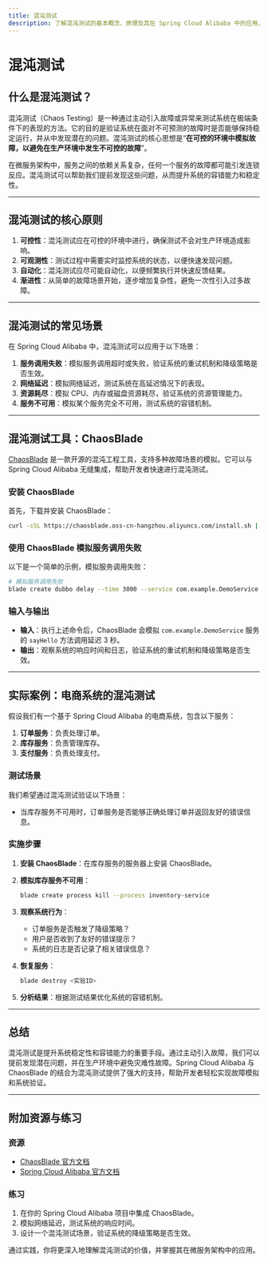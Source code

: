 ```yaml
---
title: 混沌测试
description: 了解混沌测试的基本概念、原理及其在 Spring Cloud Alibaba 中的应用，帮助初学者掌握如何通过混沌测试提升系统的稳定性和容错能力。
---
```


# 混沌测试

## 什么是混沌测试？

混沌测试（Chaos Testing）是一种通过主动引入故障或异常来测试系统在极端条件下的表现的方法。它的目的是验证系统在面对不可预测的故障时是否能够保持稳定运行，并从中发现潜在的问题。混沌测试的核心思想是“**在可控的环境中模拟故障，以避免在生产环境中发生不可控的故障**”。

在微服务架构中，服务之间的依赖关系复杂，任何一个服务的故障都可能引发连锁反应。混沌测试可以帮助我们提前发现这些问题，从而提升系统的容错能力和稳定性。

---

## 混沌测试的核心原则

1. **可控性**：混沌测试应在可控的环境中进行，确保测试不会对生产环境造成影响。
2. **可观测性**：测试过程中需要实时监控系统的状态，以便快速发现问题。
3. **自动化**：混沌测试应尽可能自动化，以便频繁执行并快速反馈结果。
4. **渐进性**：从简单的故障场景开始，逐步增加复杂性，避免一次性引入过多故障。

---

## 混沌测试的常见场景

在 Spring Cloud Alibaba 中，混沌测试可以应用于以下场景：

1. **服务调用失败**：模拟服务调用超时或失败，验证系统的重试机制和降级策略是否生效。
2. **网络延迟**：模拟网络延迟，测试系统在高延迟情况下的表现。
3. **资源耗尽**：模拟 CPU、内存或磁盘资源耗尽，验证系统的资源管理能力。
4. **服务不可用**：模拟某个服务完全不可用，测试系统的容错机制。

---

## 混沌测试工具：ChaosBlade

[ChaosBlade](https://chaosblade.io/) 是一款开源的混沌工程工具，支持多种故障场景的模拟。它可以与 Spring Cloud Alibaba 无缝集成，帮助开发者快速进行混沌测试。

### 安装 ChaosBlade

首先，下载并安装 ChaosBlade：

```bash
curl -sSL https://chaosblade.oss-cn-hangzhou.aliyuncs.com/install.sh | bash
```

### 使用 ChaosBlade 模拟服务调用失败

以下是一个简单的示例，模拟服务调用失败：

```bash
# 模拟服务调用失败
blade create dubbo delay --time 3000 --service com.example.DemoService --method sayHello
```

### 输入与输出

- **输入**：执行上述命令后，ChaosBlade 会模拟 `com.example.DemoService` 服务的 `sayHello` 方法调用延迟 3 秒。
- **输出**：观察系统的响应时间和日志，验证系统的重试机制和降级策略是否生效。

---

## 实际案例：电商系统的混沌测试

假设我们有一个基于 Spring Cloud Alibaba 的电商系统，包含以下服务：

1. **订单服务**：负责处理订单。
2. **库存服务**：负责管理库存。
3. **支付服务**：负责处理支付。

### 测试场景

我们希望通过混沌测试验证以下场景：

- 当库存服务不可用时，订单服务是否能够正确处理订单并返回友好的错误信息。

### 实施步骤

1. **安装 ChaosBlade**：在库存服务的服务器上安装 ChaosBlade。
2. **模拟库存服务不可用**：

   ```bash
   blade create process kill --process inventory-service
   ```

3. **观察系统行为**：
   - 订单服务是否触发了降级策略？
   - 用户是否收到了友好的错误提示？
   - 系统的日志是否记录了相关错误信息？

4. **恢复服务**：

   ```bash
   blade destroy <实验ID>
   ```

5. **分析结果**：根据测试结果优化系统的容错机制。

---

## 总结

混沌测试是提升系统稳定性和容错能力的重要手段。通过主动引入故障，我们可以提前发现潜在问题，并在生产环境中避免灾难性故障。Spring Cloud Alibaba 与 ChaosBlade 的结合为混沌测试提供了强大的支持，帮助开发者轻松实现故障模拟和系统验证。

---

## 附加资源与练习

### 资源
- [ChaosBlade 官方文档](https://chaosblade.io/docs/)
- [Spring Cloud Alibaba 官方文档](https://spring.io/projects/spring-cloud-alibaba)

### 练习
1. 在你的 Spring Cloud Alibaba 项目中集成 ChaosBlade。
2. 模拟网络延迟，测试系统的响应时间。
3. 设计一个混沌测试场景，验证系统的降级策略是否生效。

通过实践，你将更深入地理解混沌测试的价值，并掌握其在微服务架构中的应用。